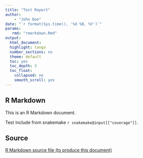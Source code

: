 ```yaml
---
title: "Test Report"
author:
    - "John Doe"
date: "`r format(Sys.time(), '%d %B, %Y')`"
params:
   rmd: "rmarkdown.Rmd"
output:
  html_document:
  highlight: tango
  number_sections: no
  theme: default
  toc: yes
  toc_depth: 3
  toc_float:
    collapsed: no
    smooth_scroll: yes
---
```


## R Markdown

This is an R Markdown document.

Test include from snakemake `r snakemake@input[["coverage"]]`.

## Source

<a download="rmarkdown.Rmd" href="`r base64enc::dataURI(file = params$rmd, mime = 'text/rmd', encoding = 'base64')`">R Markdown source file (to produce this document)</a>
